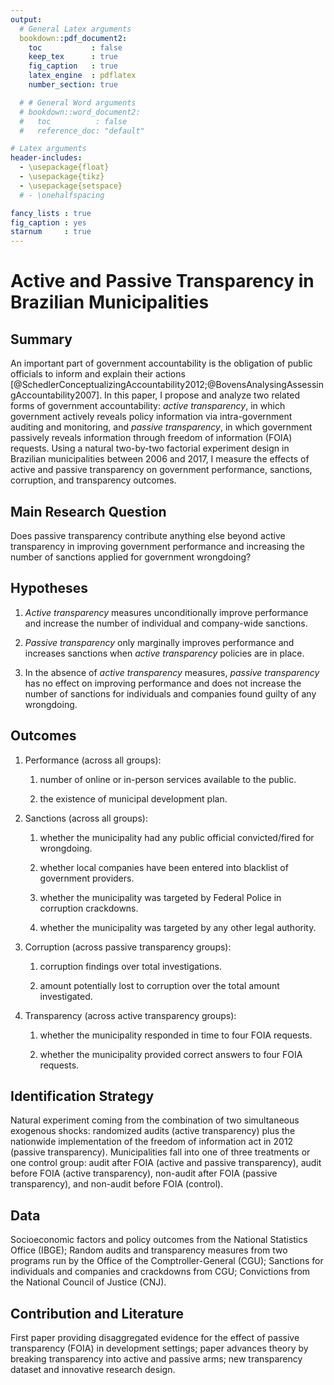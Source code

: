 ```yaml
---
output:
  # General Latex arguments
  bookdown::pdf_document2:
    toc           : false
    keep_tex      : true
    fig_caption   : true
    latex_engine  : pdflatex
    number_section: true

  # # General Word arguments
  # bookdown::word_document2:
  #   toc          : false
  #   reference_doc: "default"

# Latex arguments
header-includes:
  - \usepackage{float}
  - \usepackage{tikz}
  - \usepackage{setspace}
  # - \onehalfspacing

fancy_lists : true
fig_caption : yes
starnum     : true
---
```


# Active and Passive Transparency in Brazilian Municipalities {#title3}

## Summary

An important part of government accountability is the obligation of public officials to inform and explain their actions [@SchedlerConceptualizingAccountability2012;@BovensAnalysingAssessingAccountability2007]. In this paper, I propose and analyze two related forms of government accountability: *active transparency*, in which government actively reveals policy information via intra-government auditing and monitoring, and *passive transparency*, in which government passively reveals information through freedom of information (FOIA) requests. Using a natural two-by-two factorial experiment design in Brazilian municipalities between 2006 and 2017, I measure the effects of active and passive transparency on government performance, sanctions, corruption, and transparency outcomes.

## Main Research Question

Does passive transparency contribute anything else beyond active transparency in improving government performance and increasing the number of sanctions applied for government wrongdoing?

## Hypotheses

#. *Active transparency* measures unconditionally improve performance and increase the number of individual and company-wide sanctions.

#. *Passive transparency* only marginally improves performance and increases sanctions when *active transparency* policies are in place.

#. In the absence of *active transparency* measures, *passive transparency* has no effect on improving performance and does not increase the number of sanctions for individuals and companies found guilty of any wrongdoing.

## Outcomes

#. Performance (across all groups):

    #. number of online or in-person services available to the public.
    
    #. the existence of municipal development plan.

#. Sanctions (across all groups):
    
    #. whether the municipality had any public official convicted/fired for wrongdoing.
    
    #. whether local companies have been entered into blacklist of government providers.
    
    #. whether the municipality was targeted by Federal Police in corruption crackdowns.
    
    #. whether the municipality was targeted by any other legal authority.

#. Corruption (across passive transparency groups):
  
    #. corruption findings over total investigations. 
  
    #. amount potentially lost to corruption over the total amount investigated.

#. Transparency (across active transparency groups):

    #. whether the municipality responded in time to four FOIA requests.
    
    #. whether the municipality provided correct answers to four FOIA requests.

## Identification Strategy

Natural experiment coming from the combination of two simultaneous exogenous shocks: randomized audits (active transparency) plus the nationwide implementation of the freedom of information act in 2012 (passive transparency). Municipalities fall into one of three treatments or one control group: audit after FOIA (active and passive transparency), audit before FOIA (active transparency), non-audit after FOIA (passive transparency), and non-audit before FOIA (control).

## Data

Socioeconomic factors and policy outcomes from the National Statistics Office (IBGE); Random audits and transparency measures from two programs run by the Office of the Comptroller-General (CGU); Sanctions for individuals and companies and crackdowns from CGU; Convictions from the National Council of Justice (CNJ).

## Contribution and Literature

First paper providing disaggregated evidence for the effect of passive transparency (FOIA) in development settings; paper advances theory by breaking transparency into active and passive arms; new transparency dataset and innovative research design.
